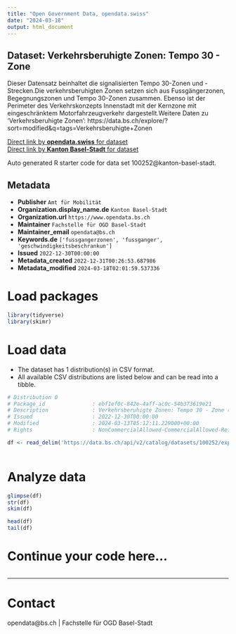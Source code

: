 ```yaml
---
title: "Open Government Data, opendata.swiss"
date: "2024-03-18"
output: html_document
---
```


## Dataset: Verkehrsberuhigte Zonen: Tempo 30 - Zone

Dieser Datensatz beinhaltet die signalisierten Tempo 30-Zonen und -Strecken.Die verkehrsberuhigten Zonen setzen sich aus Fussgängerzonen, Begegnungszonen und Tempo 30-Zonen zusammen. Ebenso ist der Perimeter des Verkehrskonzepts Innenstadt mit der Kernzone mit eingeschränktem Motorfahrzeugverkehr dargestellt.Weitere Daten zu 'Verkehrsberuhigte Zonen': https://data.bs.ch/explore/?sort=modified&q=tags=Verkehrsberuhigte+Zonen

[Direct link by **opendata.swiss** for dataset](https://opendata.swiss/de/dataset/verkehrsberuhigte-zonen-tempo-30-zonen)<br>
[Direct link by **Kanton Basel-Stadt** for dataset](https://data.bs.ch/explore/dataset/100252/)

Auto generated R starter code for data set 100252@kanton-basel-stadt.

## Metadata

- **Publisher** `Amt für Mobilität`
- **Organization.display_name.de** `Kanton Basel-Stadt`
- **Organization.url** `https://www.opendata.bs.ch`
- **Maintainer** `Fachstelle für OGD Basel-Stadt`
- **Maintainer_email** `opendata@bs.ch`
- **Keywords.de** `['fussgangerzonen', 'fussganger', 'geschwindigkeitsbeschrankun']`
- **Issued** `2022-12-30T00:00:00`
- **Metadata_created** `2022-12-31T00:26:53.687986`
- **Metadata_modified** `2024-03-18T02:01:59.537336`


# Load packages

```r

library(tidyverse)
library(skimr)

```

# Load data

-   The dataset has 1 distribution(s) in CSV format.
-   All available CSV distributions are listed below and can be read into a tibble.

```r

# Distribution 0
# Package_id               : ebf1ef0c-842e-4aff-ac0c-54b373619e21
# Description              : Verkehrsberuhigte Zonen: Tempo 30 - Zone (csv)
# Issued                   : 2022-12-30T00:00:00
# Modified                 : 2024-03-13T05:12:11.229000+00:00
# Rights                   : NonCommercialAllowed-CommercialAllowed-ReferenceRequired

df <- read_delim('https://data.bs.ch/api/v2/catalog/datasets/100252/exports/csv')



```

# Analyze data

```r

glimpse(df)
str(df)
skim(df)

head(df)
tail(df)

```

# Continue your code here...

```r

```

------------------------------------------------------------------------

# Contact

opendata@bs.ch | Fachstelle für OGD Basel-Stadt
